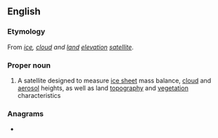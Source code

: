 ==English==

===Etymology===
From ''[[ice]], [[cloud]] and [[land]] [[elevation]] [[satellite]]''.

===Proper noun===
{{wikipedia}}
{{en-proper noun}}

# A satellite designed to measure [[ice sheet]] mass balance, [[cloud]] and [[aerosol]] heights, as well as land [[topography]] and [[vegetation]] characteristics

===Anagrams===
* {{anagrams|en|a=aceist|EISCAT|Stacie|caesti}}